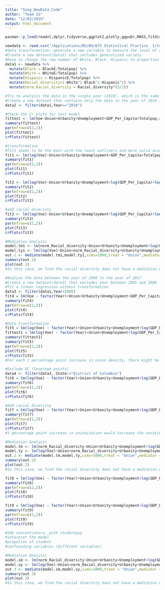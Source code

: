 ```yaml
---
title: "Song_NewData_Code"
author: "Team IG"
date: "12/03/2019"
output: html_document
---
```

  
```r
pacman::p_load(readxl,dplyr,tidyverse,ggplot2,plotly,ggpubr,MASS,fitdistrplus,mediation,geepack,conf,car,knitr,gclus,scatterplot3d, ppcor,lme4,mediation,quantreg)
```


```r
newdata <- read.csv("/Applications/BU/BU/675 Statistical Practice  I/team-IG/paper/team-IG-master/new data.csv")
#data transformation: generate a new variable to measure the level of racial diversity
#Create a new dataset(data1) that includes generalized variety
#Have to change the raw number of White, Black, Hispanic to proportion of the whole population.
data1 <- newdata %>% 
  mutate(Black = BlackE/Totalpop) %>% 
  mutate(White = WhiteE/Totalpop) %>% 
  mutate(Hispanic = HispanicE/Totalpop) %>% 
  mutate(Racial_diversity=1-White^2-Black^2-Hispanic^2) %>%
  mutate(norm_Racial_diversity = Racial_diversity*(3/2))
```


```r
#Try to analysis the data in the single year (2010), which is the same year as the old dateset.
#Create a new dataset that contains only the data in the year of 2010 (data2)
data2 <- filter(data1,Year=="2010")

#Check the Cr plots for test model
fittest <- lm(Voe~Union+Urbanity+Unemployment+GDP_Per_Capita+Totalpop,data = data2)
summary(fittest)
par(mfrow=c(2,2))
plot(fittest)
crPlots(fittest)

#transformation
#fit1 seems to be the best with the least outliners and more valid assumptions
fit1 <- lm(log(Voe)~Union+Urbanity+Unemployment+GDP_Per_Capita+Totalpop,data = data2)
summary(fit1)
par(mfrow=c(2,2))
plot(fit1)
crPlots(fit1)

fit2 <- lm(log(Voe)~Union+Urbanity+Unemployment+log(GDP_Per_Capita)+log(Totalpop),data=data2)
summary(fit2)
par(mfrow=c(2,2))
plot(fit2)
crPlots(fit2)

#add racial diveristy
fit3 <- lm(log(Voe)~Union+Urbanity+Unemployment+log(GDP_Per_Capita)+log(Totalpop)+norm_Racial_diversity,data=data2)
summary(fit3)
par(mfrow=c(2,2))
plot(fit3)
crPlots(fit3)

#Mediation Analysis
model.tm1 <- lm(norm_Racial_diversity~Union+Urbanity+Unemployment+log(GDP_Per_Capita)+log(Totalpop),data=data2)
model.ty1 <- lm(log(Voe)~Union+norm_Racial_diversity+Urbanity+Unemployment+log(GDP_Per_Capita)+log(Totalpop),data=data2)
out.1 <- mediate(model.tm1,model.ty1,sims=1000,treat = "Union",mediator = "norm_Racial_diversity")
summary(out.1)
plot(out.1)
#In this case, we find the racial diversity does not have a mediation effect.
```



```r
#Analyze the data between the year of 2009 to the year of 2017
#Create a new dataset(data3) that excludes year between 2005 and 2008
#fit a linear regression without transformation
data3 <- filter(data1,Year>2008)
fit4 = lm(Voe ~ factor(Year)+Union+Urbanity+Unemployment+GDP_Per_Capita+Totalpop,data = data3)
summary(fit4)
par(mfrow=c(2,2))
plot(fit4)
crPlots(fit4)
```


```r
#Data transformation
fit5 = lm(log(Voe) ~ factor(Year)+Union+Urbanity+Unemployment+log(GDP_Per_Capita)+log(Totalpop),data = data3)
fittest1 = lm(log(Voe) ~ factor(Year)+Union+Unemployment+log(GDP_Per_Capita)+log(Totalpop),data = data3)
summary(fittest1)
summary(fit5)
par(mfrow=c(2,2))
plot(fit5)
crPlots(fit5)
#For each 1 percentage point increase in union density, there might be 3% decrease in Votional Training. exp(-0.020877) = 0.9793394.
```


```r
#Exclude DC (leverage points)
data4 <- filter(data3, State!="District of Columbia")
fit6 = lm(log(Voe) ~ factor(Year)+Union+Urbanity+Unemployment+log(GDP_Per_Capita)+log(Totalpop),data = data4)
summary(fit6)
par(mfrow=c(2,2))
plot(fit6)
crPlots(fit6)
```


```r
#Add racial diversity
fit7 = lm(log(Voe) ~ factor(Year)+Union+Urbanity+Unemployment+log(GDP_Per_Capita)+log(Totalpop)+norm_Racial_diversity,data = data3)
summary(fit7)
par(mfrow=c(2,2))
plot(fit7)
crPlots(fit7)
#1 percentage point increase in unionization would increase the vocational training amount to exp(0.16635) -> 1.16635 -> 17% larger?
```


```r
#Mediation Analysis
model.tm <- lm(norm_Racial_diversity~Union+Urbanity+Unemployment+log(GDP_Per_Capita)+log(Totalpop)+factor(Year),data=data3)
model.ty <- lm(log(Voe)~Union+norm_Racial_diversity+Urbanity+Unemployment+log(GDP_Per_Capita)+log(Totalpop)+factor(Year),data=data3)
out.2 <- mediate(model.tm,model.ty,sims=1000,treat = "Union",mediator = "norm_Racial_diversity")
summary(out.2)
plot(out.2)
#In this case, we find the racial diversity does not have a mediation effect.
```


```r
fit8 = lm(log(Voe) ~ factor(Year)+Union+Urbanity+Unemployment+log(GDP_Per_Capita)+log(StudentpopE),data = data3)
summary(fit8)
par(mfrow=c(2,2))
plot(fit8)
crPlots(fit8)

fit9 = lm(log(Voe) ~ factor(Year)+Union+Urbanity+Unemployment+log(GDP_Per_Capita)+log(StudentpopE)+ norm_Racial_diversity,data = data3)
summary(fit9)
par(mfrow=c(2,2))
plot(fit9)
crPlots(fit9)

#VOE concentrators, with studentpop
#interpret the model
#propotion of student 
#confounding variables (different variables)
```


```r
#Mediation Analysis
model.sm <- lm(norm_Racial_diversity~Union+Urbanity+Unemployment+log(GDP_Per_Capita)+log(StudentpopE)+factor(Year),data=data3)
model.sy <- lm(log(Voe)~Union+norm_Racial_diversity+Urbanity+Unemployment+log(GDP_Per_Capita)+log(StudentpopE)+factor(Year),data=data3)
out.3 <- mediate(model.sm,model.sy,sims=1000,treat = "Union",mediator = "norm_Racial_diversity")
summary(out.3)
plot(out.3)
#In this case, we find the racial diversity does not have a mediation effect.
```



